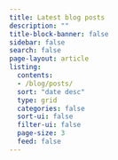 ```yaml
---
title: Latest blog posts
description: ""
title-block-banner: false
sidebar: false
search: false
page-layout: article  
listing:
  contents:
  - /blog/posts/
  sort: "date desc"
  type: grid
  categories: false
  sort-ui: false
  filter-ui: false
  page-size: 3
  feed: false
---
```

